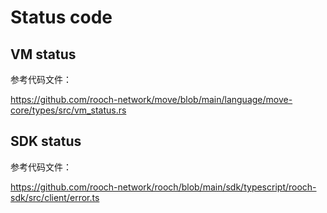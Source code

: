 # Status code

## VM status

参考代码文件：

https://github.com/rooch-network/move/blob/main/language/move-core/types/src/vm_status.rs

## SDK status

参考代码文件：

https://github.com/rooch-network/rooch/blob/main/sdk/typescript/rooch-sdk/src/client/error.ts
